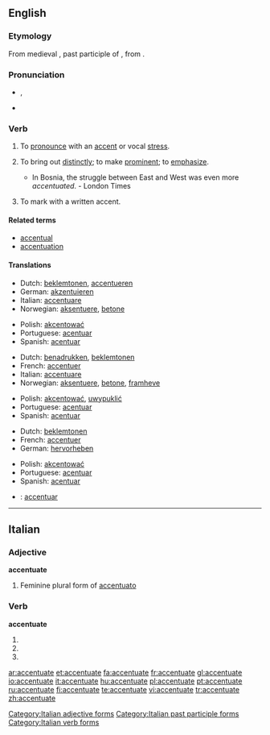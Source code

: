 {{was wotd|2008|January|17}}
==English==

===Etymology===
From medieval {{etyl|la}} {{term|accentuatus|accentuātus|lang=la}}, past participle of {{term|accentuare|accentuāre|lang=la}}, from {{term|accentus|lang=la}}.

===Pronunciation===
* {{a|RP|US}} {{IPA|/əkˈsen.tʃu.eɪt/|/ækˈsen.tʃu.eɪt/}}, {{SAMPA|/@k"sEn.tSU.eIt/|/{k"sEn.tSU.eIt/}}
* {{audio|en-us-accentuate.ogg|Audio (US)}}

===Verb===
{{en-verb|accentuat|ing}}

# {{transitive}} To [[pronounce]] with an [[accent]] or vocal [[stress]].
# {{transitive}} To bring out [[distinctly]]; to make [[prominent]]; to [[emphasize]].
#* In Bosnia, the struggle between East and West was even more ''accentuated''. - London Times
# {{transitive}} To mark with a written accent.

====Related terms====
* [[accentual]]
* [[accentuation]]

====Translations====
{{trans-top|to pronounce with an accent}}
* Dutch: [[beklemtonen]], [[accentueren]]
* German: [[akzentuieren]]
* Italian: [[accentuare]]
* Norwegian: [[aksentuere]], [[betone]]
{{trans-mid}}
* Polish: [[akcentować]]
* Portuguese: [[acentuar]]
* Spanish: [[acentuar]]
{{trans-bottom}}

{{trans-top|to bring out distinctly}}
* Dutch: [[benadrukken]], [[beklemtonen]]
* French: [[accentuer]]
* Italian: [[accentuare]]
* Norwegian: [[aksentuere]], [[betone]], [[framheve]]
{{trans-mid}}
* Polish: [[akcentować]], [[uwypuklić]]
* Portuguese: [[acentuar]]
* Spanish: [[acentuar]]
{{trans-bottom}}

{{trans-top|to mark with a written accent}}
* Dutch: [[beklemtonen]]
* French: [[accentuer]]
* German: [[hervorheben]]
{{trans-mid}}
* Polish: [[akcentować]]
* Portuguese: [[acentuar]]
* Spanish: [[acentuar]]
{{trans-bottom}}

{{checktrans}}
* {{ttbc|Interlingua}}: [[accentuar]]

----

==Italian==

===Adjective===
'''accentuate''' {{f}}

# Feminine plural form of [[accentuato]]

===Verb===
'''accentuate'''

# {{form of|[[second-person|Second-person]] [[plural]] [[present tense]]|[[accentuare#Italian|accentuare]]|lang=Italian}}
# {{form of|Second-person plural [[imperative]]|accentuare#Italian|accentuare|lang=Italian}}
# {{form of|[[feminine|Feminine]] plural|[[accentuato]]}}

[[Category:Italian adjective forms]]
[[Category:Italian past participle forms]]
[[Category:Italian verb forms]]

[[ar:accentuate]]
[[et:accentuate]]
[[fa:accentuate]]
[[fr:accentuate]]
[[gl:accentuate]]
[[io:accentuate]]
[[it:accentuate]]
[[hu:accentuate]]
[[pl:accentuate]]
[[pt:accentuate]]
[[ru:accentuate]]
[[fi:accentuate]]
[[te:accentuate]]
[[vi:accentuate]]
[[tr:accentuate]]
[[zh:accentuate]]